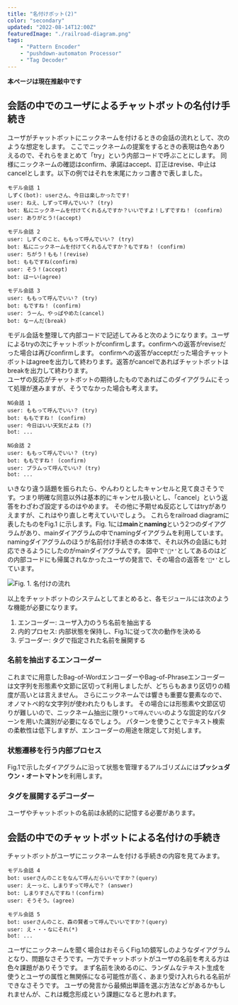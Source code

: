 ```yaml
---
title: "名付けボット(2)"
color: "secondary"
updated: "2022-08-14T12:00Z"
featuredImage: "./railroad-diagram.png"
tags: 
    - "Pattern Encoder"
    - "pushdown-automaton Processor"
    - "Tag Decoder"
---
```


 **本ページは現在推敲中です**

## 会話の中でのユーザによるチャットボットの名付け手続き

ユーザがチャットボットにニックネームを付けるときの会話の流れとして、次のような想定をします。
ここでニックネームの提案をするときの表現は色々ありえるので、それらをまとめて「try」という内部コードで呼ぶことにします。
同様にニックネームの確認はconfirm、承諾はaccept、訂正はrevise、中止はcancelとします。以下の例ではそれを末尾にカッコ書きで表しました。

```
モデル会話 1
しずく(bot): userさん、今日は楽しかったです!
user: ねえ、しずって呼んでいい？ (try)
bot: 私にニックネームを付けてくれるんですか？いいですよ！しずですね！ (confirm)
user: ありがとう!(accept)

モデル会話 2
user: しずくのこと、ももって呼んでいい？ (try)
bot: 私にニックネームを付けてくれるんですか？もですね！ (confirm)
user: ちがう！もも！(revise)
bot: ももですね(confirm)
user: そう！(accept)
bot: はーい(agree)

モデル会話 3
user: ももって呼んでいい？ (try)
bot: もですね！ (confirm)
user: うーん、やっぱやめた(cancel)
bot: なーんだ(break)
```

モデル会話を整理して内部コードで記述してみると次のようになります。ユーザによるtryの次にチャットボットがconfirmします。confirmへの返答がreviseだった場合は再びconfirmします。
confirmへの返答がacceptだった場合チャットボットはagreeを出力して終わります。返答がcancelであればチャットボットはbreakを出力して終わります。  
ユーザの反応がチャットボットの期待したものであればこのダイアグラムにそって処理が進みますが、そうでなかった場合も考えます。

```
NG会話 1
user: ももって呼んでいい？ (try)
bot: ももですね！ (confirm)
user: 今日はいい天気だよね (?)
bot: ...

NG会話 2
user: ももって呼んでいい？ (try)
bot: ももですね！ (confirm)
user: プラムって呼んでいい? (try)
bot: ...
```

いきなり違う話題を振られたら、やんわりとしたキャンセルと見て良さそうです。つまり明確な同意以外は基本的にキャンセル扱いとし、「cancel」という返答をわざわざ設定するのはやめます。
その他に予期せぬ反応としてはtryがありえますが、これはやり直しと考えていいでしょう。
これらをrailroad diagramに表したものをFig.1 に示します。Fig. 1には**main**と**naming**という2つのダイアグラムがあり、mainダイアグラムの中でnamingダイアグラムを利用しています。
namingダイアグラムのほうが名前付け手続きの本体で、それ以外の会話にも対応できるようにしたのがmainダイアグラムです。
図中で`'🧑*'`としてあるのはどの内部コードにも帰属されなかったユーザの発言で、その場合の返答を`'🤖*'`としています。

![Fig. 1. 名付けの流れ](./naming-diagram.png)

以上をチャットボットのシステムとしてまとめると、各モジュールには次のような機能が必要になります。

1. エンコーダー: ユーザ入力のうち名前を抽出する
2. 内的プロセス: 内部状態を保持し、Fig.1に従って次の動作を決める
3. デコーダー: タグで指定された名前を展開する

### 名前を抽出するエンコーダー
これまでに用意したBag-of-WordエンコーダーやBag-of-Phraseエンコーダーは文字列を形態素や文節に区切って利用しましたが、どちらもあまり区切りの精度が高いとは言えません。
さらにニックネームでは響きも重要な要素なので、オノマトペ的な文字列が使われたりもします。
その場合には形態素や文節区切りが難しいので、ニックネーム抽出に限り`*って呼んでいい`のような固定的なパターンを用いた識別が必要になるでしょう。
パターンを使うことでテキスト検索の柔軟性は低下しますが、エンコーダーの用途を限定して対処します。

### 状態遷移を行う内部プロセス
Fig.1で示したダイアグラムに沿って状態を管理するアルゴリズムには**プッシュダウン・オートマトン**を利用します。


### タグを展開するデコーダー
ユーザやチャットボットの名前は永続的に記憶する必要があります。


## 会話の中でのチャットボットによる名付けの手続き

チャットボットがユーザにニックネームを付ける手続きの内容を見てみます。

```
モデル会話 4
bot: userさんのことをなんて呼んだらいいですか？(query)
user: えーっと、しまりすって呼んで？ (answer)
bot: しまりすさんですね！(confirm)
user: そうそう。(agree)

モデル会話 5
bot: userさんのこと、森の賢者って呼んでいいですか？(query)
user: え・・・なにそれ(*)
bot: ...
```
ユーザにニックネームを聞く場合はおそらくFig.1の鏡写しのようなダイアグラムとなり、問題なさそうです。一方でチャットボットがユーザの名前を考える方は色々課題がありそうです。
まず名前を決めるのに、ランダムなテキスト生成を使うとユーザの属性と無関係になる可能性が高く、あまり受け入れられる名前ができなさそうです。
ユーザの発言から最頻出単語を選ぶ方法などがあるかもしれませんが、これは概念形成という課題になると思われます。

